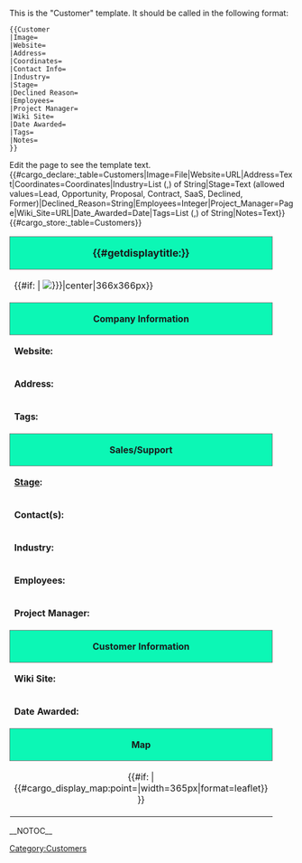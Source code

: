<noinclude>
This is the "Customer" template.  It should be called in the following format:
<pre>
{{Customer
|Image=
|Website=
|Address=
|Coordinates=
|Contact Info=
|Industry=
|Stage=
|Declined Reason=
|Employees=
|Project Manager=
|Wiki Site=
|Date Awarded=
|Tags=
|Notes=
}}
</pre>
Edit the page to see the template text.
{{#cargo_declare:_table=Customers|Image=File|Website=URL|Address=Text|Coordinates=Coordinates|Industry=List (,) of String|Stage=Text (allowed values=Lead, Opportunity, Proposal, Contract, SaaS, Declined, Former)|Declined_Reason=String|Employees=Integer|Project_Manager=Page|Wiki_Site=URL|Date_Awarded=Date|Tags=List (,) of String|Notes=Text}}
</noinclude><includeonly>{{#cargo_store:_table=Customers}}
{| style="width: 30em; font-size: 90%; border: 1px solid #aaaaaa; background-color: #f9f9f9; color: black; margin-bottom: 0.5em; margin-left: 1em; padding: 0.2em; float: right; clear: right; text-align:left;"
| style="text-align:center; background-color:#0CF7B5; padding:2px; border:1px solid #777777;" colspan="2" |<span style="font-size:large; font-weight:bold;">{{#getdisplaytitle:{{FULLPAGENAME}}}}</span>
|-
| colspan="2" | {{#if: {{{Image|}}} | [[File:{{{Image|}}}|center|366x366px]]}}
|-
| colspan="2" style="text-align:center; background-color:#0CF7B5; padding:2px; border:1px solid #777777;" | '''Company Information'''
|-
| style="width:9em; vertical-align: top;" | '''Website:''' || style="overflow-wrap: break-word; word-wrap: break-word; -ms-word-break: break-all; word-break: break-word;" | {{{Website|}}}
|-
| style="vertical-align: top;" | '''Address:''' || style="overflow-wrap: break-word; word-wrap: break-word; -ms-word-break: break-all; word-break: break-word;" | {{ #if: {{{Address|}}} | [https://www.google.com/maps/dir/Current+Location/{{#replace:{{urlencode:{{{Address|}}}|QUERY}}|%0A|}} {{#replace:{{#replace:{{urlencode:{{{Address|}}}|WIKI}}|%0A|}}|_|<nowiki/> <nowiki/>}}] }}
|-
| style="vertical-align: top;" | '''Tags:''' || {{#arraymap:{{{Tags|}}}|,|@@@@|[[@@@@]]}}
|-
| colspan="2" style="text-align:center; background-color:#0CF7B5; padding:2px; border:1px solid #777777;" | '''Sales/Support'''
|-
| '''[[Sales pipeline|Stage]]:''' || [[Sales pipeline#{{{Stage|}}}|{{{Stage|}}}]] {{#if: {{{Declined Reason|}}} | ({{{Declined Reason|}}}) }}
|- style="vertical-align:top;"
| colspan="2" | '''Contact(s):''' <br>
{{{Contact Info|}}}
|-
| style="vertical-align: top;" | '''Industry:''' || {{{Industry|}}}
|-
| '''Employees:''' || {{{Employees|}}}
|-
| '''Project Manager:''' || {{#if: {{{Project Manager|}}} | [[{{{Project Manager|}}}|{{#sub:{{{Project Manager|}}}|5}}]] }}
|-
| colspan="2" style="text-align:center; background-color:#0CF7B5; padding:2px; border:1px solid #777777;" | '''Customer Information'''
|-
| '''Wiki Site:''' || {{{Wiki Site|}}}
|-
| '''Date Awarded:''' || {{#if: {{{Date Awarded|}}} | {{#time:F j, Y|{{{Date Awarded|}}}}} }}
|-
| colspan="2" style="text-align:center; background-color:#0CF7B5; padding:2px; border:1px solid #777777;" | '''Map'''
|-
| colspan="2" align="center" | {{#if: {{{Coordinates|}}} | {{#cargo_display_map:point={{{Coordinates|}}}|width=365px|format=leaflet}} }}
|}
{{{Notes|}}}




__NOTOC__
[[Category:Customers]]
</includeonly>
